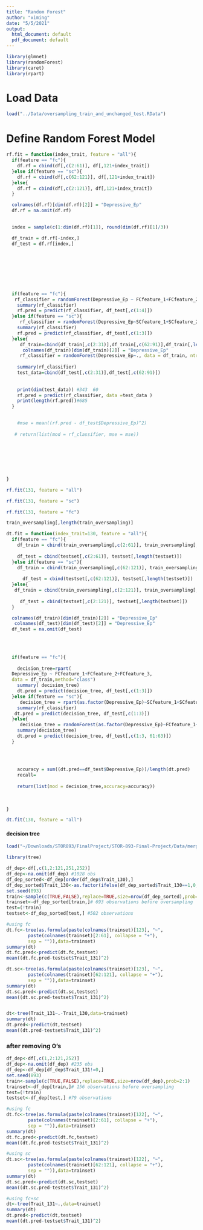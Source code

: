 ```yaml
---
title: "Random Forest"
author: "ximing"
date: "5/5/2021"
output:
  html_document: default
  pdf_document: default
---
```

```r
library(glmnet)
library(randomForest)
library(caret)
library(rpart)
```

# Load Data
```r
load("../Data/oversampling_train_and_unchanged_test.RData")
```

# Define Random Forest Model
```r
rf.fit = function(index_trait, feature = "all"){
  if(feature == "fc"){ 
    df.rf = cbind(df[,c(2:61)], df[,121+index_trait])
  }else if(feature == "sc"){
    df.rf = cbind(df[,c(62:121)], df[,121+index_trait])
  }else{
    df.rf = cbind(df[,c(2:121)], df[,121+index_trait])
  }

  colnames(df.rf)[dim(df.rf)[2]] = "Depressive_Ep"
  df.rf = na.omit(df.rf)
  

  index = sample(c(1:dim(df.rf)[1]), round(dim(df.rf)[1]/3))

  df_train = df.rf[-index,]
  df_test = df.rf[index,]
  


  
 
  
 
  
  if(feature == "fc"){
   rf_classifier = randomForest(Depressive_Ep ~ FCfeature_1+FCfeature_2+FCfeature_3+FCfeature_4,data=df_train, ntree=100, mtry=2, importance=TRUE)
    summary(rf_classifier)
    rf.pred = predict(rf_classifier, df_test[,c(1:4)])
  }else if(feature == "sc"){
     rf_classifier = randomForest(Depressive_Ep~SCfeature_1+SCfeature_2+SCfeature_3, data = df_train, ntree=100, mtry=2, importance=TRUE)
    summary(rf_classifier)
    rf.pred = predict(rf_classifier, df_test[,c(1:3)])
  }else{
     df_train=cbind(df_train[,c(2:31)],df_train[,c(62:91)],df_train[,length(df_train)])
      colnames(df_train)[dim(df_train)[2]] = "Depressive_Ep"
     rf_classifier = randomForest(Depressive_Ep~., data = df_train, ntree=500,  mtry=2,importance=TRUE)
     
    summary(rf_classifier)
    test_data=cbind(df_test[,c(2:31)],df_test[,c(62:91)])
    
    
    print(dim(test_data)) #343  60
    rf.pred = predict(rf_classifier, data =test_data )
    print(length(rf.pred))#685
  }

  
    #mse = mean((rf.pred - df_test$Depressive_Ep)^2)
    
   # return(list(mod = rf_classifier, mse = mse))

  
  
  
  
    
   
}
```
```r
rf.fit(131, feature = "all")
```

```r
rf.fit(131, feature = "sc")
```
```r
rf.fit(131, feature = "fc")
```

```r

train_oversampling[,length(train_oversampling)]
```

```r
dt.fit = function(index_trait=130, feature = "all"){
  if(feature == "fc"){ 
    df_train = cbind(train_oversampling[,c(2:61)], train_oversampling[,length(train_oversampling)])
    
    df_test = cbind(testset[,c(2:61)], testset[,length(testset)])
  }else if(feature == "sc"){
    df_train = cbind(train_oversampling[,c(62:121)], train_oversampling[,length(train_oversampling)])
    
      df_test = cbind(testset[,c(62:121)], testset[,length(testset)])
  }else{
   df_train = cbind(train_oversampling[,c(2:121)], train_oversampling[,length(train_oversampling)])
   
     df_test = cbind(testset[,c(2:121)], testset[,length(testset)])
  }

  colnames(df_train)[dim(df_train)[2]] = "Depressive_Ep"
   colnames(df_test)[dim(df_test)[2]] = "Depressive_Ep"
  df_test = na.omit(df_test)
  

  
  
  if(feature == "fc"){
  
    decision_tree=rpart(
  Depressive_Ep ~ FCfeature_1+FCfeature_2+FCfeature_3, 
  data = df_train,method="class")
    summary( decision_tree)
    dt.pred = predict(decision_tree, df_test[,c(1:3)])
  }else if(feature == "sc"){
     decision_tree = rpart(as.factor(Depressive_Ep)~SCfeature_1+SCfeature_2+SCfeature_3, data = df_train, method="class")
    summary(rf_classifier)
   dt.pred = predict(decision_tree, df_test[,c(1:3)])
  }else{
     decision_tree = randomForest(as.factor(Depressive_Ep)~FCfeature_1+FCfeature_2+FCfeature_3+SCfeature_1+SCfeature_2+SCfeature_3, data = df_train, method="class")
    summary(decision_tree)
    dt.pred = predict(decision_tree, df_test[,c(1:3, 61:63)])
  }
   

  
   
    accuracy = sum((dt.pred==df_test$Depressive_Ep))/length(dt.pred)
    recall=
    
    return(list(mod = decision_tree,accuracy=accuracy))
  
    
   
}
```

```r
dt.fit(130, feature = "all")
```


#### decision tree 

```r
load("~/Downloads/STOR893/FinalProject/STOR-893-Final-Project/Data/merge_df.RData")
```

```r
library(tree)
```

```r
df_dep<-df[,c(1,2:121,251,252)]
df_dep<-na.omit(df_dep) #1028 obs
df_dep_sorted<-df_dep[order(df_dep$Trait_130),]
df_dep_sorted$Trait_130<-as.factor(ifelse(df_dep_sorted$Trait_130==1,0,1))
set.seed(893)
train<-sample(c(TRUE,FALSE),replace=TRUE,size=nrow(df_dep_sorted),prob=2:1)
trainset<-df_dep_sorted[train,]# 693 observations before oversampling
test=(!train)
testset<-df_dep_sorted[test,] #502 observations 
```

```r
#using fc 
dt.fc<-tree(as.formula(paste(colnames(trainset)[123], "~",
        paste(colnames(trainset)[2:61], collapse = "+"),
        sep = "")),data=trainset)
summary(dt)
dt.fc.pred<-predict(dt.fc,testset)
mean((dt.fc.pred-testset$Trait_131)^2)

dt.sc<-tree(as.formula(paste(colnames(trainset)[123], "~",
        paste(colnames(trainset)[62:121], collapse = "+"),
        sep = "")),data=trainset)
summary(dt)
dt.sc.pred<-predict(dt.sc,testset)
mean((dt.sc.pred-testset$Trait_131)^2)


dt<-tree(Trait_131~.-Trait_130,data=trainset)
summary(dt)
dt.pred<-predict(dt,testset)
mean((dt.pred-testset$Trait_131)^2)
```

### after removing 0's 
```r
df_dep<-df[,c(1,2:121,252)]
df_dep<-na.omit(df_dep) #235 obs
df_dep<-df_dep[df_dep$Trait_131!=0,]
set.seed(893)
train<-sample(c(TRUE,FALSE),replace=TRUE,size=nrow(df_dep),prob=2:1)
trainset<-df_dep[train,]# 156 observations before oversampling
test=(!train)
testset<-df_dep[test,] #79 observations 
```

```r
#using fc 
dt.fc<-tree(as.formula(paste(colnames(trainset)[122], "~",
        paste(colnames(trainset)[2:61], collapse = "+"),
        sep = "")),data=trainset)
summary(dt)
dt.fc.pred<-predict(dt.fc,testset)
mean((dt.fc.pred-testset$Trait_131)^2)

#using sc
dt.sc<-tree(as.formula(paste(colnames(trainset)[122], "~",
        paste(colnames(trainset)[62:121], collapse = "+"),
        sep = "")),data=trainset)
summary(dt)
dt.sc.pred<-predict(dt.sc,testset)
mean((dt.sc.pred-testset$Trait_131)^2)

#using fc+sc
dt<-tree(Trait_131~.,data=trainset)
summary(dt)
dt.pred<-predict(dt,testset)
mean((dt.pred-testset$Trait_131)^2)
```

